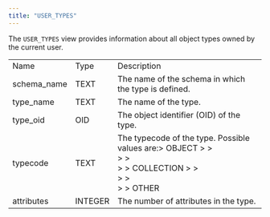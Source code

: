 ```yaml
---
title: "USER_TYPES"
---
```


<div id="user_types" class="registered_link"></div>

The `USER_TYPES` view provides information about all object types owned by the current user.

|             |         |                                                                                                                             |
| ----------- | ------- | --------------------------------------------------------------------------------------------------------------------------- |
| Name        | Type    | Description                                                                                                                 |
| schema_name | TEXT    | The name of the schema in which the type is defined.                                                                        |
| type_name   | TEXT    | The name of the type.                                                                                                       |
| type_oid    | OID     | The object identifier (OID) of the type.                                                                                    |
| typecode    | TEXT    | The typecode of the type. Possible values are:> OBJECT > > <br /> > > <br /> > > COLLECTION > > <br /> > > <br /> > > OTHER |
| attributes  | INTEGER | The number of attributes in the type.                                                                                       |
